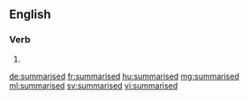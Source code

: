 ==English==

===Verb===
{{head|en|verb form}}

# {{en-past of|summarise}}

[[de:summarised]]
[[fr:summarised]]
[[hu:summarised]]
[[mg:summarised]]
[[ml:summarised]]
[[sv:summarised]]
[[vi:summarised]]